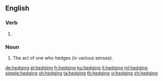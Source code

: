 ==English==

===Verb===
{{head|en|present participle}}

# {{present participle of|hedge|lang=en}}

===Noun===
{{en-noun}}

# The act of one who hedges (in various senses).

[[de:hedging]]
[[et:hedging]]
[[fr:hedging]]
[[ku:hedging]]
[[lt:hedging]]
[[ml:hedging]]
[[simple:hedging]]
[[sh:hedging]]
[[ta:hedging]]
[[th:hedging]]
[[vi:hedging]]
[[zh:hedging]]